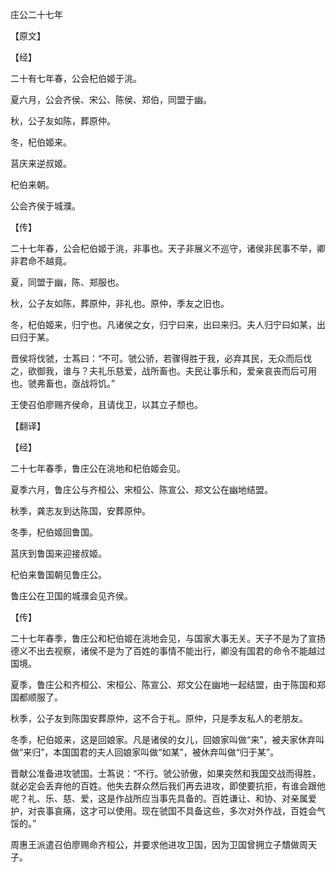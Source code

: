 

庄公二十七年

【原文】

【经】

二十有七年春，公会杞伯姬于洮。

夏六月，公会齐侯、宋公、陈侯、郑伯，同盟于幽。

秋，公子友如陈，葬原仲。

冬，杞伯姬来。

莒庆来逆叔姬。

杞伯来朝。

公会齐侯于城濮。

【传】

二十七年春，公会杞伯姬于洮，非事也。天子非展义不巡守，诸侯非民事不举，卿非君命不越竟。

夏，同盟于幽，陈、郑服也。

秋，公子友如陈，葬原仲，非礼也。原仲，季友之旧也。

冬，杞伯姬来，归宁也。凡诸侯之女，归宁曰来，出曰来归。夫人归宁曰如某，出曰归于某。

晋侯将伐虢，士蒍曰：“不可。虢公骄，若骤得胜于我，必弃其民，无众而后伐之，欲御我，谁与？夫礼乐慈爱，战所畜也。夫民让事乐和，爱亲哀丧而后可用也。虢弗畜也，亟战将饥。”

王使召伯廖赐齐侯命，且请伐卫，以其立子颓也。

【翻译】

【经】

二十七年春季，鲁庄公在洮地和杞伯姬会见。

夏季六月，鲁庄公与齐桓公、宋桓公、陈宣公、郑文公在幽地结盟。

秋季，龚志友到达陈国，安葬原仲。

冬季，杞伯姬回鲁国。

莒庆到鲁国来迎接叔姬。

杞伯来鲁国朝见鲁庄公。

鲁庄公在卫国的城濮会见齐侯。

【传】

二十七年春季，鲁庄公和杞伯姬在洮地会见，与国家大事无关。天子不是为了宣扬德义不出去视察，诸侯不是为了百姓的事情不能出行，卿没有国君的命令不能越过国境。

夏季，鲁庄公和齐桓公、宋桓公、陈宣公、郑文公在幽地一起结盟，由于陈国和郑国都顺服了。

秋季，公子友到陈国安葬原仲，这不合于礼。原仲，只是季友私人的老朋友。

冬季，杞伯姬来，这是回娘家。凡是诸侯的女儿，回娘家叫做“来”，被夫家休弃叫做“来归”，本国国君的夫人回娘家叫做“如某”，被休弃叫做“归于某”。

晋献公准备进攻虢国。士蒍说：“不行。虢公骄傲，如果突然和我国交战而得胜，就必定会丢弃他的百姓。他失去群众然后我们再去进攻，即使要抗拒，有谁会跟他呢？礼、乐、慈、爱，这是作战所应当事先具备的。百姓谦让、和协、对亲属爱护，对丧事哀痛，这才可以使用。现在虢国不具备这些，多次对外作战，百姓会气馁的。”

周惠王派遣召伯廖赐命齐桓公，并要求他进攻卫国，因为卫国曾拥立子穨做周天子。

